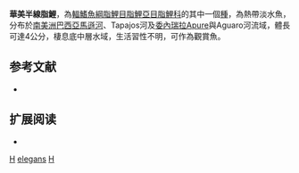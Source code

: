 {{Speciesbox 
| taxon = Hemigrammus elegans
| status = NE
| status_system = IUCN3.1
| authority =  [[Steindachner|Steindachner]], 1882
| synonyms = *''Tetragonopterus elegans''<br /><small>Steindachner, 1882</small>
}}
'''華美半線脂鯉'''，為[[輻鰭魚綱|輻鰭魚綱]][[脂鯉目|脂鯉目]][[脂鯉亞目|脂鯉亞目]][[脂鯉科|脂鯉科]]的其中一個[[種|種]]，為熱帶淡水魚，分布於[[南美洲|南美洲]][[巴西|巴西]][[亞馬遜河|亞馬遜河]]、Tapajos河及[[委內瑞拉|委內瑞拉]]Apure與Aguaro河流域，體長可達4公分，棲息底中層水域，生活習性不明，可作為觀賞魚。

==参考文献==
{{refbegin}}
*{{FishBase_species|genus=Hemigrammus|species=elegans|year=2013|month=12}}
{{refend}}

== 扩展阅读 ==
{{refbegin}}
*{{wikispecies-inline|Hemigrammus elegans|華美半線脂鯉}}
{{refend}}
{{Taxonbar|from=Q5545595}}

[[Category:觀賞魚|H]]
[[Category:半線脂鯉屬|elegans]]
[[Category:1882年描述的鱼类|H]]

{{魚類小作品}}